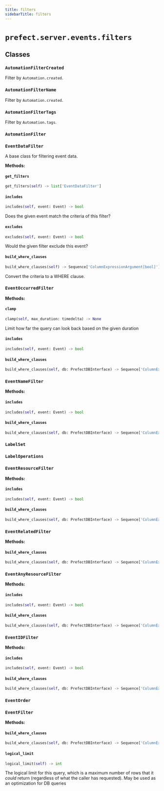 ```yaml
---
title: filters
sidebarTitle: filters
---
```


# `prefect.server.events.filters`

## Classes

### `AutomationFilterCreated` <sup><a href="https://github.com/PrefectHQ/prefect/blob/main/src/prefect/server/events/filters.py#L31" target="_blank"><Icon icon="github" size="14" /></a></sup>


Filter by `Automation.created`.


### `AutomationFilterName` <sup><a href="https://github.com/PrefectHQ/prefect/blob/main/src/prefect/server/events/filters.py#L47" target="_blank"><Icon icon="github" size="14" /></a></sup>


Filter by `Automation.created`.


### `AutomationFilterTags` <sup><a href="https://github.com/PrefectHQ/prefect/blob/main/src/prefect/server/events/filters.py#L61" target="_blank"><Icon icon="github" size="14" /></a></sup>


Filter by `Automation.tags`.


### `AutomationFilter` <sup><a href="https://github.com/PrefectHQ/prefect/blob/main/src/prefect/server/events/filters.py#L95" target="_blank"><Icon icon="github" size="14" /></a></sup>

### `EventDataFilter` <sup><a href="https://github.com/PrefectHQ/prefect/blob/main/src/prefect/server/events/filters.py#L121" target="_blank"><Icon icon="github" size="14" /></a></sup>


A base class for filtering event data.


**Methods:**

#### `get_filters` <sup><a href="https://github.com/PrefectHQ/prefect/blob/main/src/prefect/server/events/filters.py#L126" target="_blank"><Icon icon="github" size="14" /></a></sup>

```python
get_filters(self) -> list['EventDataFilter']
```

#### `includes` <sup><a href="https://github.com/PrefectHQ/prefect/blob/main/src/prefect/server/events/filters.py#L145" target="_blank"><Icon icon="github" size="14" /></a></sup>

```python
includes(self, event: Event) -> bool
```

Does the given event match the criteria of this filter?


#### `excludes` <sup><a href="https://github.com/PrefectHQ/prefect/blob/main/src/prefect/server/events/filters.py#L149" target="_blank"><Icon icon="github" size="14" /></a></sup>

```python
excludes(self, event: Event) -> bool
```

Would the given filter exclude this event?


#### `build_where_clauses` <sup><a href="https://github.com/PrefectHQ/prefect/blob/main/src/prefect/server/events/filters.py#L153" target="_blank"><Icon icon="github" size="14" /></a></sup>

```python
build_where_clauses(self) -> Sequence['ColumnExpressionArgument[bool]']
```

Convert the criteria to a WHERE clause.


### `EventOccurredFilter` <sup><a href="https://github.com/PrefectHQ/prefect/blob/main/src/prefect/server/events/filters.py#L161" target="_blank"><Icon icon="github" size="14" /></a></sup>

**Methods:**

#### `clamp` <sup><a href="https://github.com/PrefectHQ/prefect/blob/main/src/prefect/server/events/filters.py#L174" target="_blank"><Icon icon="github" size="14" /></a></sup>

```python
clamp(self, max_duration: timedelta) -> None
```

Limit how far the query can look back based on the given duration


#### `includes` <sup><a href="https://github.com/PrefectHQ/prefect/blob/main/src/prefect/server/events/filters.py#L181" target="_blank"><Icon icon="github" size="14" /></a></sup>

```python
includes(self, event: Event) -> bool
```

#### `build_where_clauses` <sup><a href="https://github.com/PrefectHQ/prefect/blob/main/src/prefect/server/events/filters.py#L185" target="_blank"><Icon icon="github" size="14" /></a></sup>

```python
build_where_clauses(self, db: PrefectDBInterface) -> Sequence['ColumnExpressionArgument[bool]']
```

### `EventNameFilter` <sup><a href="https://github.com/PrefectHQ/prefect/blob/main/src/prefect/server/events/filters.py#L194" target="_blank"><Icon icon="github" size="14" /></a></sup>

**Methods:**

#### `includes` <sup><a href="https://github.com/PrefectHQ/prefect/blob/main/src/prefect/server/events/filters.py#L210" target="_blank"><Icon icon="github" size="14" /></a></sup>

```python
includes(self, event: Event) -> bool
```

#### `build_where_clauses` <sup><a href="https://github.com/PrefectHQ/prefect/blob/main/src/prefect/server/events/filters.py#L230" target="_blank"><Icon icon="github" size="14" /></a></sup>

```python
build_where_clauses(self, db: PrefectDBInterface) -> Sequence['ColumnExpressionArgument[bool]']
```

### `LabelSet` <sup><a href="https://github.com/PrefectHQ/prefect/blob/main/src/prefect/server/events/filters.py#L256" target="_blank"><Icon icon="github" size="14" /></a></sup>

### `LabelOperations` <sup><a href="https://github.com/PrefectHQ/prefect/blob/main/src/prefect/server/events/filters.py#L262" target="_blank"><Icon icon="github" size="14" /></a></sup>

### `EventResourceFilter` <sup><a href="https://github.com/PrefectHQ/prefect/blob/main/src/prefect/server/events/filters.py#L280" target="_blank"><Icon icon="github" size="14" /></a></sup>

**Methods:**

#### `includes` <sup><a href="https://github.com/PrefectHQ/prefect/blob/main/src/prefect/server/events/filters.py#L298" target="_blank"><Icon icon="github" size="14" /></a></sup>

```python
includes(self, event: Event) -> bool
```

#### `build_where_clauses` <sup><a href="https://github.com/PrefectHQ/prefect/blob/main/src/prefect/server/events/filters.py#L316" target="_blank"><Icon icon="github" size="14" /></a></sup>

```python
build_where_clauses(self, db: PrefectDBInterface) -> Sequence['ColumnExpressionArgument[bool]']
```

### `EventRelatedFilter` <sup><a href="https://github.com/PrefectHQ/prefect/blob/main/src/prefect/server/events/filters.py#L387" target="_blank"><Icon icon="github" size="14" /></a></sup>

**Methods:**

#### `build_where_clauses` <sup><a href="https://github.com/PrefectHQ/prefect/blob/main/src/prefect/server/events/filters.py#L405" target="_blank"><Icon icon="github" size="14" /></a></sup>

```python
build_where_clauses(self, db: PrefectDBInterface) -> Sequence['ColumnExpressionArgument[bool]']
```

### `EventAnyResourceFilter` <sup><a href="https://github.com/PrefectHQ/prefect/blob/main/src/prefect/server/events/filters.py#L486" target="_blank"><Icon icon="github" size="14" /></a></sup>

**Methods:**

#### `includes` <sup><a href="https://github.com/PrefectHQ/prefect/blob/main/src/prefect/server/events/filters.py#L501" target="_blank"><Icon icon="github" size="14" /></a></sup>

```python
includes(self, event: Event) -> bool
```

#### `build_where_clauses` <sup><a href="https://github.com/PrefectHQ/prefect/blob/main/src/prefect/server/events/filters.py#L523" target="_blank"><Icon icon="github" size="14" /></a></sup>

```python
build_where_clauses(self, db: PrefectDBInterface) -> Sequence['ColumnExpressionArgument[bool]']
```

### `EventIDFilter` <sup><a href="https://github.com/PrefectHQ/prefect/blob/main/src/prefect/server/events/filters.py#L591" target="_blank"><Icon icon="github" size="14" /></a></sup>

**Methods:**

#### `includes` <sup><a href="https://github.com/PrefectHQ/prefect/blob/main/src/prefect/server/events/filters.py#L596" target="_blank"><Icon icon="github" size="14" /></a></sup>

```python
includes(self, event: Event) -> bool
```

#### `build_where_clauses` <sup><a href="https://github.com/PrefectHQ/prefect/blob/main/src/prefect/server/events/filters.py#L604" target="_blank"><Icon icon="github" size="14" /></a></sup>

```python
build_where_clauses(self, db: PrefectDBInterface) -> Sequence['ColumnExpressionArgument[bool]']
```

### `EventOrder` <sup><a href="https://github.com/PrefectHQ/prefect/blob/main/src/prefect/server/events/filters.py#L615" target="_blank"><Icon icon="github" size="14" /></a></sup>

### `EventFilter` <sup><a href="https://github.com/PrefectHQ/prefect/blob/main/src/prefect/server/events/filters.py#L620" target="_blank"><Icon icon="github" size="14" /></a></sup>

**Methods:**

#### `build_where_clauses` <sup><a href="https://github.com/PrefectHQ/prefect/blob/main/src/prefect/server/events/filters.py#L653" target="_blank"><Icon icon="github" size="14" /></a></sup>

```python
build_where_clauses(self, db: PrefectDBInterface) -> Sequence['ColumnExpressionArgument[bool]']
```

#### `logical_limit` <sup><a href="https://github.com/PrefectHQ/prefect/blob/main/src/prefect/server/events/filters.py#L670" target="_blank"><Icon icon="github" size="14" /></a></sup>

```python
logical_limit(self) -> int
```

The logical limit for this query, which is a maximum number of rows that it
_could_ return (regardless of what the caller has requested).  May be used as
an optimization for DB queries

